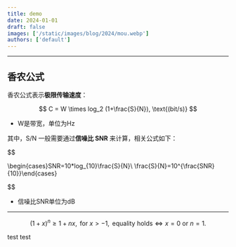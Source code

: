 ```yaml
---
title: demo
date: 2024-01-01
draft: false
images: ['/static/images/blog/2024/mou.webp']
authors: ['default']
---
```


---

## 香农公式

香农公式表示**极限传输速度**：

$$
C = W \times log_2 (1+\frac{S}{N}), \text{(bit/s)}
$$

- W是带宽，单位为Hz

其中，S/N 一般需要通过**信噪比 SNR** 来计算，相关公式如下：

$$

\begin{cases}SNR=10*log_{10}\frac{S}{N}\\
\frac{S}{N}=10^{\frac{SNR}{10}}\end{cases}


$$

- 信噪比SNR单位为dB

---

$$
(1+x)^n \ge 1+nx, \text{ for } x > -1, \text{ equality holds} \iff x = 0 \text{ or } n=1.
$$

test test

